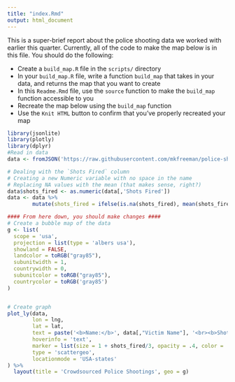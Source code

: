 ```yaml
---
title: "index.Rmd"
output: html_document
---
```

This is a super-brief report about the police shooting data we worked with earlier this quarter.  Currently, all of the code to make the map below is in this file.  You should do the following:

- Create a `build_map.R` file in the `scripts/` directory
- In your `build_map.R` file, write a function `build_map` that takes in your data, and returns the map that you want to create
- In this `Readme.Rmd` file, use the `source` function to make the `build_map` function accessible to you
- Recreate the map below using the `build_map` function
- Use the `Knit HTML` button to confirm that you've properly recreated your map

```r
library(jsonlite)
library(plotly)
library(dplyr)
#Read in data
data <- fromJSON('https://raw.githubusercontent.com/mkfreeman/police-shooting/master/data/response.json')

# Dealing with the `Shots Fired` column
# Creating a new Numeric variable with no space in the name
# Replacing NA values with the mean (that makes sense, right?)
data$shots_fired <- as.numeric(data[,'Shots Fired'])
data <- data %>%
        mutate(shots_fired = ifelse(is.na(shots_fired), mean(shots_fired, na.rm = T), shots_fired))

#### From here down, you should make changes ####
# Create a bubble map of the data
g <- list(
  scope = 'usa', 
  projection = list(type = 'albers usa'),
  showland = FALSE,
  landcolor = toRGB("gray85"), 
  subunitwidth = 1,
  countrywidth = 0,
  subunitcolor = toRGB("gray85"), 
  countrycolor = toRGB('gray85')
)


# Create graph
plot_ly(data, 
        lon = lng, 
        lat = lat, 
        text = paste('<b>Name:</b>', data[,"Victim Name"], '<br><b>Shots Fired:</b>', data$shots_fired),
        hoverinfo = 'text',
        marker = list(size = 1 + shots_fired/3, opacity = .4, color = 'red'),
        type = 'scattergeo', 
        locationmode = 'USA-states'
) %>%
  layout(title = 'Crowdsourced Police Shootings', geo = g)
```